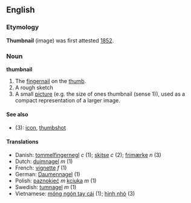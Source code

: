 ==English==
===Etymology===
'''Thumbnail''' (image) was first attested [[w:1852|1852]].
===Noun===
'''thumbnail'''

# The [[fingernail]] on the [[thumb]].
# A rough sketch
# A small [[picture]] (e.g. the size of ones thumbnail (sense 1)), used as a compact representation of a larger image.

====See also====
*(3): [[icon]], [[thumbshot]]

====Translations====
*Danish: [[tommelfingernegl]] ''c'' (1); [[skitse]] ''c'' (2); [[frimærke]] ''n'' (3)
*Dutch: [[duimnagel]] ''m'' (1)
*French: [[vignette]] ''f'' (1)
*German: [[Daumennagel]] (1)
*Polish: [[paznokieć]] ''m'' [[kciuk]]a ''m'' (1)
*Swedish: [[tumnagel]] ''m'' (1)
*Vietnamese: [[móng ngón tay cái]] (1); [[hình nhỏ]] (3)